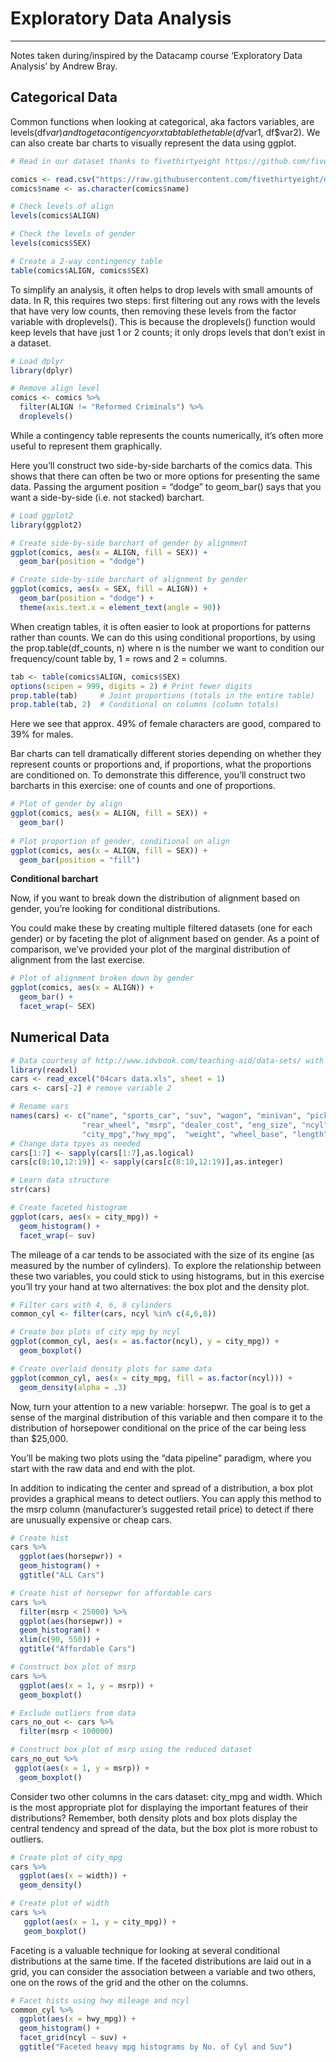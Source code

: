 # Exploratory Data Analysis
***
Notes taken during/inspired by the Datacamp course 'Exploratory Data Analysis' by Andrew Bray.

## Categorical Data

Common functions when looking at categorical, aka factors variables, are levels(df$var) and to get a contigency or xtab table the table(df$var1, df$var2).  We can also create bar charts to visually represent the data using ggplot.

```r

# Read in our dataset thanks to fivethirtyeight https://github.com/fivethirtyeight/data/tree/master/comic-characters

comics <- read.csv("https://raw.githubusercontent.com/fivethirtyeight/data/master/comic-characters/dc-wikia-data.csv", stringsAsFactors = TRUE)
comics$name <- as.character(comics$name)

# Check levels of align
levels(comics$ALIGN)

# Check the levels of gender
levels(comics$SEX)

# Create a 2-way contingency table
table(comics$ALIGN, comics$SEX)

```

To simplify an analysis, it often helps to drop levels with small amounts of data. In R, this requires two steps: first filtering out any rows with the levels that have very low counts, then removing these levels from the factor variable with droplevels(). This is because the droplevels() function would keep levels that have just 1 or 2 counts; it only drops levels that don't exist in a dataset.

```r
# Load dplyr
library(dplyr)

# Remove align level
comics <- comics %>%
  filter(ALIGN != "Reformed Criminals") %>%
  droplevels()

```

While a contingency table represents the counts numerically, it's often more useful to represent them graphically.

Here you'll construct two side-by-side barcharts of the comics data. This shows that there can often be two or more options for presenting the same data. Passing the argument position = "dodge" to geom_bar() says that you want a side-by-side (i.e. not stacked) barchart.

```r
# Load ggplot2
library(ggplot2)

# Create side-by-side barchart of gender by alignment
ggplot(comics, aes(x = ALIGN, fill = SEX)) + 
  geom_bar(position = "dodge")

# Create side-by-side barchart of alignment by gender
ggplot(comics, aes(x = SEX, fill = ALIGN)) + 
  geom_bar(position = "dodge") +
  theme(axis.text.x = element_text(angle = 90))
```

When creatign tables, it is often easier to look at proportions for patterns rather than counts.  We can do this using conditional proportions, by using the prop.table(df_counts, n) where n is the number we want to condition our frequency/count table by, 1 = rows and 2 = columns.

```r
tab <- table(comics$ALIGN, comics$SEX)
options(scipen = 999, digits = 2) # Print fewer digits
prop.table(tab)     # Joint proportions (totals in the entire table)
prop.table(tab, 2)  # Conditional on columns (column totals)
```

Here we see that approx. 49% of female characters are good, compared to 39% for males.

Bar charts can tell dramatically different stories depending on whether they represent counts or proportions and, if proportions, what the proportions are conditioned on. To demonstrate this difference, you'll construct two barcharts in this exercise: one of counts and one of proportions.
```r
# Plot of gender by align
ggplot(comics, aes(x = ALIGN, fill = SEX)) +
  geom_bar()
  
# Plot proportion of gender, conditional on align
ggplot(comics, aes(x = ALIGN, fill = SEX)) + 
  geom_bar(position = "fill")
```


**Conditional barchart**

Now, if you want to break down the distribution of alignment based on gender, you're looking for conditional distributions.

You could make these by creating multiple filtered datasets (one for each gender) or by faceting the plot of alignment based on gender. As a point of comparison, we've provided your plot of the marginal distribution of alignment from the last exercise.

```r
# Plot of alignment broken down by gender
ggplot(comics, aes(x = ALIGN)) + 
  geom_bar() +
  facet_wrap(~ SEX)
```

## Numerical Data

```r
# Data courtesy of http://www.idvbook.com/teaching-aid/data-sets/ with some variable name modifictions to match those in the exercise
library(readxl)
cars <- read_excel("04cars data.xls", sheet = 1)
cars <- cars[-2] # remove variable 2

# Rename vars
names(cars) <- c("name", "sports_car", "suv", "wagon", "minivan", "pickup", "all_wheel", 
                "rear_wheel", "msrp", "dealer_cost", "eng_size", "ncyl", "horsepwr",
                "city_mpg","hwy_mpg",  "weight", "wheel_base", "length", "width")
# Change data tpyes as needed
cars[1:7] <- sapply(cars[1:7],as.logical)
cars[c(8:10,12:19)] <- sapply(cars[c(8:10,12:19)],as.integer)

# Learn data structure
str(cars)

# Create faceted histogram
ggplot(cars, aes(x = city_mpg)) +
  geom_histogram() +
  facet_wrap(~ suv)
```

The mileage of a car tends to be associated with the size of its engine (as measured by the number of cylinders). To explore the relationship between these two variables, you could stick to using histograms, but in this exercise you'll try your hand at two alternatives: the box plot and the density plot.

```r
# Filter cars with 4, 6, 8 cylinders
common_cyl <- filter(cars, ncyl %in% c(4,6,8))

# Create box plots of city mpg by ncyl
ggplot(common_cyl, aes(x = as.factor(ncyl), y = city_mpg)) +
  geom_boxplot()

# Create overlaid density plots for same data
ggplot(common_cyl, aes(x = city_mpg, fill = as.factor(ncyl))) +
  geom_density(alpha = .3)
```

Now, turn your attention to a new variable: horsepwr. The goal is to get a sense of the marginal distribution of this variable and then compare it to the distribution of horsepower conditional on the price of the car being less than $25,000.

You'll be making two plots using the "data pipeline" paradigm, where you start with the raw data and end with the plot.

In addition to indicating the center and spread of a distribution, a box plot provides a graphical means to detect outliers. You can apply this method to the msrp column (manufacturer's suggested retail price) to detect if there are unusually expensive or cheap cars.

```r
# Create hist
cars %>%
  ggplot(aes(horsepwr)) +
  geom_histogram() +
  ggtitle("ALL Cars")

# Create hist of horsepwr for affordable cars
cars %>% 
  filter(msrp < 25000) %>%
  ggplot(aes(horsepwr)) +
  geom_histogram() +
  xlim(c(90, 550)) +
  ggtitle("Affordable Cars")
```


```r
# Construct box plot of msrp
cars %>%
  ggplot(aes(x = 1, y = msrp)) +
  geom_boxplot()

# Exclude outliers from data
cars_no_out <- cars %>%
  filter(msrp < 100000) 

# Construct box plot of msrp using the reduced dataset
cars_no_out %>%
 ggplot(aes(x = 1, y = msrp)) +
  geom_boxplot()
```

Consider two other columns in the cars dataset: city_mpg and width. Which is the most appropriate plot for displaying the important features of their distributions? Remember, both density plots and box plots display the central tendency and spread of the data, but the box plot is more robust to outliers.

```r
# Create plot of city_mpg
cars %>% 
  ggplot(aes(x = width)) +
  geom_density()

# Create plot of width
cars %>%
   ggplot(aes(x = 1, y = city_mpg)) +
   geom_boxplot()
```

Faceting is a valuable technique for looking at several conditional distributions at the same time. If the faceted distributions are laid out in a grid, you can consider the association between a variable and two others, one on the rows of the grid and the other on the columns.

```r
# Facet hists using hwy mileage and ncyl
common_cyl %>%
  ggplot(aes(x = hwy_mpg)) +
  geom_histogram() +
  facet_grid(ncyl ~ suv) +
  ggtitle("Faceted heavy mpg histograms by No. of Cyl and Suv")
```

